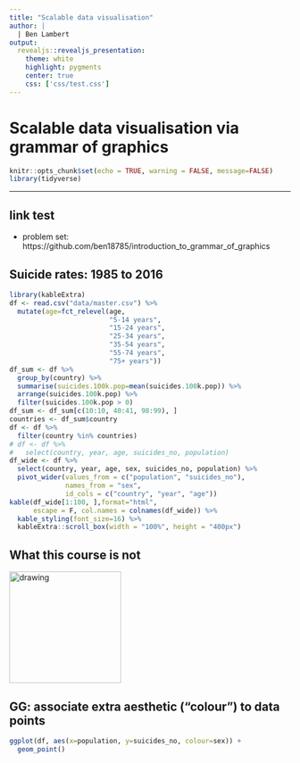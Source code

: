 ```yaml
---
title: "Scalable data visualisation"
author: | 
  | Ben Lambert
output:
  revealjs::revealjs_presentation:
    theme: white
    highlight: pygments
    center: true
    css: ['css/test.css']
---
```


# Scalable data visualisation via grammar of graphics


```r
knitr::opts_chunk$set(echo = TRUE, warning = FALSE, message=FALSE)
library(tidyverse)
```

---

## link test
- problem set: https://github.com/ben18785/introduction_to_grammar_of_graphics

## Suicide rates: 1985 to 2016
```r
library(kableExtra)
df <- read.csv("data/master.csv") %>% 
  mutate(age=fct_relevel(age,
                         "5-14 years",
                         "15-24 years",
                         "25-34 years",
                         "35-54 years",
                         "55-74 years",
                         "75+ years"))
df_sum <- df %>% 
  group_by(country) %>% 
  summarise(suicides.100k.pop=mean(suicides.100k.pop)) %>% 
  arrange(suicides.100k.pop) %>% 
  filter(suicides.100k.pop > 0)
df_sum <- df_sum[c(10:10, 40:41, 98:99), ]
countries <- df_sum$country
df <- df %>% 
  filter(country %in% countries)
# df <- df %>% 
#   select(country, year, age, suicides_no, population)
df_wide <- df %>% 
  select(country, year, age, sex, suicides_no, population) %>% 
  pivot_wider(values_from = c("population", "suicides_no"),
              names_from = "sex",
              id_cols = c("country", "year", "age"))
kable(df_wide[1:100, ],format="html",
      escape = F, col.names = colnames(df_wide)) %>% 
  kable_styling(font_size=16) %>%
  kableExtra::scroll_box(width = "100%", height = "400px")
```

## What this course is not

<img src="https://ggplot2-book.org/cover.jpg" alt="drawing" width="200"/>

## GG: associate extra aesthetic ("colour") to data points
```r
ggplot(df, aes(x=population, y=suicides_no, colour=sex)) +
  geom_point()
```